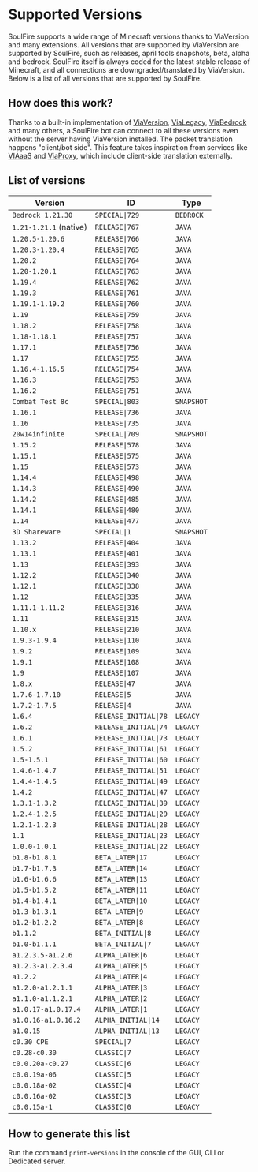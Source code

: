 # Supported Versions

SoulFire supports a wide range of Minecraft versions thanks to ViaVersion and many extensions.
All versions that are supported by ViaVersion are supported by SoulFire, such
as releases, april fools snapshots, beta, alpha and bedrock.
SoulFire itself is always coded for the latest stable release of Minecraft, and all connections are
downgraded/translated by ViaVersion.
Below is a list of all versions that are supported by SoulFire.

## How does this work?

Thanks to a built-in implementation of [ViaVersion](https://github.com/ViaVersion/ViaVersion),
[ViaLegacy](https://github.com/RaphiMC/ViaLegacy), [ViaBedrock](https://github.com/RaphiMC/ViaBedrock) and many others,
a SoulFire bot can connect to all these versions even without the server having ViaVersion installed.
The packet translation happens "client/bot side".
This feature takes inspiration from services like [VIAaaS](https://github.com/ViaVersion/VIAaaS)
and [ViaProxy](https://github.com/RaphiMC/ViaProxy),
which include client-side translation externally.

## List of versions

| Version                | ID                    | Type       |
|------------------------|-----------------------|------------|
| `Bedrock 1.21.30`      | `SPECIAL\|729`        | `BEDROCK`  |
| `1.21-1.21.1` (native) | `RELEASE\|767`        | `JAVA`     |
| `1.20.5-1.20.6`        | `RELEASE\|766`        | `JAVA`     |
| `1.20.3-1.20.4`        | `RELEASE\|765`        | `JAVA`     |
| `1.20.2`               | `RELEASE\|764`        | `JAVA`     |
| `1.20-1.20.1`          | `RELEASE\|763`        | `JAVA`     |
| `1.19.4`               | `RELEASE\|762`        | `JAVA`     |
| `1.19.3`               | `RELEASE\|761`        | `JAVA`     |
| `1.19.1-1.19.2`        | `RELEASE\|760`        | `JAVA`     |
| `1.19`                 | `RELEASE\|759`        | `JAVA`     |
| `1.18.2`               | `RELEASE\|758`        | `JAVA`     |
| `1.18-1.18.1`          | `RELEASE\|757`        | `JAVA`     |
| `1.17.1`               | `RELEASE\|756`        | `JAVA`     |
| `1.17`                 | `RELEASE\|755`        | `JAVA`     |
| `1.16.4-1.16.5`        | `RELEASE\|754`        | `JAVA`     |
| `1.16.3`               | `RELEASE\|753`        | `JAVA`     |
| `1.16.2`               | `RELEASE\|751`        | `JAVA`     |
| `Combat Test 8c`       | `SPECIAL\|803`        | `SNAPSHOT` |
| `1.16.1`               | `RELEASE\|736`        | `JAVA`     |
| `1.16`                 | `RELEASE\|735`        | `JAVA`     |
| `20w14infinite`        | `SPECIAL\|709`        | `SNAPSHOT` |
| `1.15.2`               | `RELEASE\|578`        | `JAVA`     |
| `1.15.1`               | `RELEASE\|575`        | `JAVA`     |
| `1.15`                 | `RELEASE\|573`        | `JAVA`     |
| `1.14.4`               | `RELEASE\|498`        | `JAVA`     |
| `1.14.3`               | `RELEASE\|490`        | `JAVA`     |
| `1.14.2`               | `RELEASE\|485`        | `JAVA`     |
| `1.14.1`               | `RELEASE\|480`        | `JAVA`     |
| `1.14`                 | `RELEASE\|477`        | `JAVA`     |
| `3D Shareware`         | `SPECIAL\|1`          | `SNAPSHOT` |
| `1.13.2`               | `RELEASE\|404`        | `JAVA`     |
| `1.13.1`               | `RELEASE\|401`        | `JAVA`     |
| `1.13`                 | `RELEASE\|393`        | `JAVA`     |
| `1.12.2`               | `RELEASE\|340`        | `JAVA`     |
| `1.12.1`               | `RELEASE\|338`        | `JAVA`     |
| `1.12`                 | `RELEASE\|335`        | `JAVA`     |
| `1.11.1-1.11.2`        | `RELEASE\|316`        | `JAVA`     |
| `1.11`                 | `RELEASE\|315`        | `JAVA`     |
| `1.10.x`               | `RELEASE\|210`        | `JAVA`     |
| `1.9.3-1.9.4`          | `RELEASE\|110`        | `JAVA`     |
| `1.9.2`                | `RELEASE\|109`        | `JAVA`     |
| `1.9.1`                | `RELEASE\|108`        | `JAVA`     |
| `1.9`                  | `RELEASE\|107`        | `JAVA`     |
| `1.8.x`                | `RELEASE\|47`         | `JAVA`     |
| `1.7.6-1.7.10`         | `RELEASE\|5`          | `JAVA`     |
| `1.7.2-1.7.5`          | `RELEASE\|4`          | `JAVA`     |
| `1.6.4`                | `RELEASE_INITIAL\|78` | `LEGACY`   |
| `1.6.2`                | `RELEASE_INITIAL\|74` | `LEGACY`   |
| `1.6.1`                | `RELEASE_INITIAL\|73` | `LEGACY`   |
| `1.5.2`                | `RELEASE_INITIAL\|61` | `LEGACY`   |
| `1.5-1.5.1`            | `RELEASE_INITIAL\|60` | `LEGACY`   |
| `1.4.6-1.4.7`          | `RELEASE_INITIAL\|51` | `LEGACY`   |
| `1.4.4-1.4.5`          | `RELEASE_INITIAL\|49` | `LEGACY`   |
| `1.4.2`                | `RELEASE_INITIAL\|47` | `LEGACY`   |
| `1.3.1-1.3.2`          | `RELEASE_INITIAL\|39` | `LEGACY`   |
| `1.2.4-1.2.5`          | `RELEASE_INITIAL\|29` | `LEGACY`   |
| `1.2.1-1.2.3`          | `RELEASE_INITIAL\|28` | `LEGACY`   |
| `1.1`                  | `RELEASE_INITIAL\|23` | `LEGACY`   |
| `1.0.0-1.0.1`          | `RELEASE_INITIAL\|22` | `LEGACY`   |
| `b1.8-b1.8.1`          | `BETA_LATER\|17`      | `LEGACY`   |
| `b1.7-b1.7.3`          | `BETA_LATER\|14`      | `LEGACY`   |
| `b1.6-b1.6.6`          | `BETA_LATER\|13`      | `LEGACY`   |
| `b1.5-b1.5.2`          | `BETA_LATER\|11`      | `LEGACY`   |
| `b1.4-b1.4.1`          | `BETA_LATER\|10`      | `LEGACY`   |
| `b1.3-b1.3.1`          | `BETA_LATER\|9`       | `LEGACY`   |
| `b1.2-b1.2.2`          | `BETA_LATER\|8`       | `LEGACY`   |
| `b1.1.2`               | `BETA_INITIAL\|8`     | `LEGACY`   |
| `b1.0-b1.1.1`          | `BETA_INITIAL\|7`     | `LEGACY`   |
| `a1.2.3.5-a1.2.6`      | `ALPHA_LATER\|6`      | `LEGACY`   |
| `a1.2.3-a1.2.3.4`      | `ALPHA_LATER\|5`      | `LEGACY`   |
| `a1.2.2`               | `ALPHA_LATER\|4`      | `LEGACY`   |
| `a1.2.0-a1.2.1.1`      | `ALPHA_LATER\|3`      | `LEGACY`   |
| `a1.1.0-a1.1.2.1`      | `ALPHA_LATER\|2`      | `LEGACY`   |
| `a1.0.17-a1.0.17.4`    | `ALPHA_LATER\|1`      | `LEGACY`   |
| `a1.0.16-a1.0.16.2`    | `ALPHA_INITIAL\|14`   | `LEGACY`   |
| `a1.0.15`              | `ALPHA_INITIAL\|13`   | `LEGACY`   |
| `c0.30 CPE`            | `SPECIAL\|7`          | `LEGACY`   |
| `c0.28-c0.30`          | `CLASSIC\|7`          | `LEGACY`   |
| `c0.0.20a-c0.27`       | `CLASSIC\|6`          | `LEGACY`   |
| `c0.0.19a-06`          | `CLASSIC\|5`          | `LEGACY`   |
| `c0.0.18a-02`          | `CLASSIC\|4`          | `LEGACY`   |
| `c0.0.16a-02`          | `CLASSIC\|3`          | `LEGACY`   |
| `c0.0.15a-1`           | `CLASSIC\|0`          | `LEGACY`   |

## How to generate this list

Run the command `print-versions` in the console of the GUI, CLI or Dedicated server.
